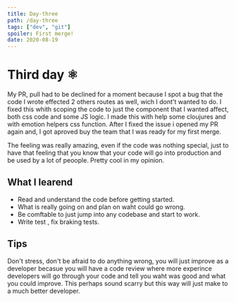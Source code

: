 ```yaml
---
title: Day-three
path: /day-three
tags: ["dev", "git"]
spoiler: First merge!
date: 2020-08-19
---
```


# Third day ⚛️

My PR, pull had to be declined for a moment because I spot a bug that the code I wrote effected 2 others routes as well, wich I dont't wanted to do.
I fixed this whith scoping the code to just the component that I wanted affect, both css code and some JS logic.
I made this with help some cloujures and with emotion helpers css function.
After I fixed the issue i opened my PR again and, I got aproved buy the team that I was ready for my first merge.

The feeling was really amazing, even if the code was nothing special, just to have that feeling that you know that your code will go into production and be used by a lot of peoople.
Pretty cool in my opinion.

## What I learend

- Read and understand the code before getting started.
- What is really going on and plan on waht could go wrong.
- Be comftable to just jump into any codebase and start to work.
- Write test , fix braking tests.

## Tips

Don't stress, don't be afraid to do anything wrong,
you will just improve as a developer becasue you will
have a code review where more experince developers will go through
your code and tell you waht was good and what you could improve.
This perhaps sound scarry but this way will just make to a much better developer.
